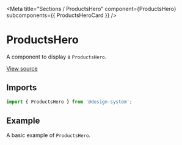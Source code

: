 
<Meta
  title="Sections / ProductsHero"
  component={ProductsHero}
  subcomponents={{ ProductsHeroCard }}
/>

# ProductsHero

A component to display a `ProductsHero`.

[View source](https://github.com/actarian/design-system/tree/main/src/@sections/products-hero)

## Imports

```js
import { ProductsHero } from '@design-system';
```

## Example

A basic example of `ProductsHero`.

<Canvas>
  <Story name="ProductsHero">
    <ProductsHero />
  </Story>
  <Story name="ProductsHeroCard">
    <ProductsHeroCard maxWidth="540px" margin="3rem" />
  </Story>
</Canvas>
